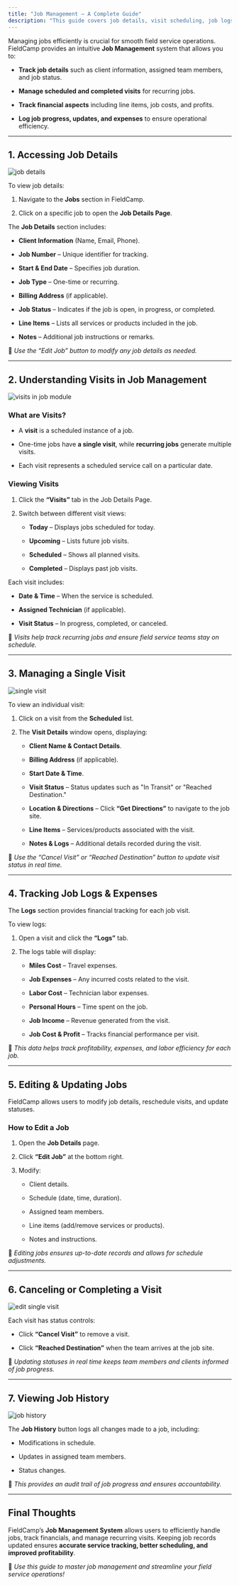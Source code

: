 ```yaml
---
title: "Job Management – A Complete Guide"
description: "This guide covers job details, visit scheduling, job logs, and financial tracking with step-by-step explanations based on the screenshots you provided."
---
```


Managing jobs efficiently is crucial for smooth field service operations. FieldCamp provides an intuitive **Job Management** system that allows you to:

* **Track job details** such as client information, assigned team members, and job status.

* **Manage scheduled and completed visits** for recurring jobs.

* **Track financial aspects** including line items, job costs, and profits.

* **Log job progress, updates, and expenses** to ensure operational efficiency.

***

## **1. Accessing Job Details**

![job details](/images/Screenshot2025-02-23at6.42.38PM.png "field service job")

To view job details:

1. Navigate to the **Jobs** section in FieldCamp.

2. Click on a specific job to open the **Job Details Page**.

The **Job Details** section includes:

* **Client Information** (Name, Email, Phone).

* **Job Number** – Unique identifier for tracking.

* **Start & End Date** – Specifies job duration.

* **Job Type** – One-time or recurring.

* **Billing Address** (if applicable).

* **Job Status** – Indicates if the job is open, in progress, or completed.

* **Line Items** – Lists all services or products included in the job.

* **Notes** – Additional job instructions or remarks.

📌 *Use the “Edit Job” button to modify any job details as needed.*

***

## **2. Understanding Visits in Job Management**

![visits in job module](/images/Screenshot2025-02-23at6.43.31PM.png "all visits")

### **What are Visits?**

* A **visit** is a scheduled instance of a job.

* One-time jobs have **a single visit**, while **recurring jobs** generate multiple visits.

* Each visit represents a scheduled service call on a particular date.

### **Viewing Visits**

1. Click the **“Visits”** tab in the Job Details Page.

2. Switch between different visit views:

   * **Today** – Displays jobs scheduled for today.

   * **Upcoming** – Lists future job visits.

   * **Scheduled** – Shows all planned visits.

   * **Completed** – Displays past job visits.

Each visit includes:

* **Date & Time** – When the service is scheduled.

* **Assigned Technician** (if applicable).

* **Visit Status** – In progress, completed, or canceled.

📌 *Visits help track recurring jobs and ensure field service teams stay on schedule.*

***

## **3. Managing a Single Visit**

![single visit ](/images/Screenshot2025-02-23at6.43.14PM.png "managing single visit")

To view an individual visit:

1. Click on a visit from the **Scheduled** list.

2. The **Visit Details** window opens, displaying:

   * **Client Name & Contact Details**.

   * **Billing Address** (if applicable).

   * **Start Date & Time**.

   * **Visit Status** – Status updates such as "In Transit" or "Reached Destination."

   * **Location & Directions** – Click **“Get Directions”** to navigate to the job site.

   * **Line Items** – Services/products associated with the visit.

   * **Notes & Logs** – Additional details recorded during the visit.

📌 *Use the “Cancel Visit” or “Reached Destination” button to update visit status in real time.*

***

## **4. Tracking Job Logs & Expenses**

The **Logs** section provides financial tracking for each job visit.

To view logs:

1. Open a visit and click the **“Logs”** tab.

2. The logs table will display:

   * **Miles Cost** – Travel expenses.

   * **Job Expenses** – Any incurred costs related to the visit.

   * **Labor Cost** – Technician labor expenses.

   * **Personal Hours** – Time spent on the job.

   * **Job Income** – Revenue generated from the visit.

   * **Job Cost & Profit** – Tracks financial performance per visit.

📌 *This data helps track profitability, expenses, and labor efficiency for each job.*

***

## **5. Editing & Updating Jobs**

FieldCamp allows users to modify job details, reschedule visits, and update statuses.

### **How to Edit a Job**

1. Open the **Job Details** page.

2. Click **“Edit Job”** at the bottom right.

3. Modify:

   * Client details.

   * Schedule (date, time, duration).

   * Assigned team members.

   * Line items (add/remove services or products).

   * Notes and instructions.

📌 *Editing jobs ensures up-to-date records and allows for schedule adjustments.*

***

## **6. Canceling or Completing a Visit**

![edit single visit](/images/Screenshot2025-02-23at7.01.47PM.png "status of visits")

Each visit has status controls:

* Click **“Cancel Visit”** to remove a visit.

* Click **“Reached Destination”** when the team arrives at the job site.

📌 *Updating statuses in real time keeps team members and clients informed of job progress.*

***

## **7. Viewing Job History**

![job history](/images/Screenshot2025-02-23at6.42.50PM.png "all details")

The **Job History** button logs all changes made to a job, including:

* Modifications in schedule.

* Updates in assigned team members.

* Status changes.

📌 *This provides an audit trail of job progress and ensures accountability.*

***

## **Final Thoughts**

FieldCamp’s **Job Management System** allows users to efficiently handle jobs, track financials, and manage recurring visits. Keeping job records updated ensures **accurate service tracking, better scheduling, and improved profitability**.

📌 *Use this guide to master job management and streamline your field service operations!*